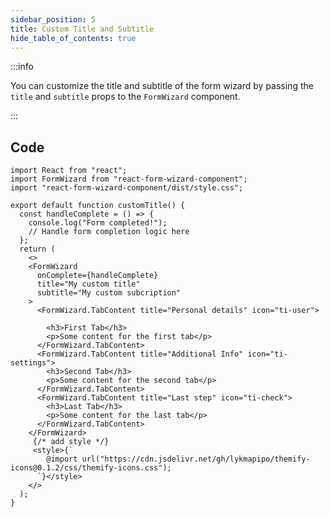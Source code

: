 ```yaml
---
sidebar_position: 5
title: Custom Title and Subtitle
hide_table_of_contents: true
---
```



:::info

You can customize the title and subtitle of the form wizard by passing the `title` and `subtitle` props to the `FormWizard` component.

:::

<div class="demo">
  <CustomTitle />
</div>

## Code

```tsx
import React from "react";
import FormWizard from "react-form-wizard-component";
import "react-form-wizard-component/dist/style.css";

export default function customTitle() {
  const handleComplete = () => {
    console.log("Form completed!");
    // Handle form completion logic here
  };
  return (
    <>
    <FormWizard
      onComplete={handleComplete}
      title="My custom title"
      subtitle="My custom subcription"
    >
      <FormWizard.TabContent title="Personal details" icon="ti-user">

        <h3>First Tab</h3>
        <p>Some content for the first tab</p>
      </FormWizard.TabContent>
      <FormWizard.TabContent title="Additional Info" icon="ti-settings">
        <h3>Second Tab</h3>
        <p>Some content for the second tab</p>
      </FormWizard.TabContent>
      <FormWizard.TabContent title="Last step" icon="ti-check">
        <h3>Last Tab</h3>
        <p>Some content for the last tab</p>
      </FormWizard.TabContent>
    </FormWizard>
     {/* add style */}
     <style>{`
        @import url("https://cdn.jsdelivr.net/gh/lykmapipo/themify-icons@0.1.2/css/themify-icons.css");
      `}</style>
    </>
  );
}

```
